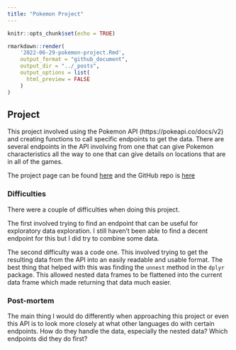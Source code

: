 ```yaml
---
title: "Pokemon Project"
---
```


```r
knitr::opts_chunk$set(echo = TRUE)
```

```r
rmarkdown::render(
    '2022-06-29-pokemon-project.Rmd', 
    output_format = "github_document",
    output_dir = "../_posts",
    output_options = list(
      html_preview = FALSE
    )
)
```

## Project

This project involved using the Pokemon API (https://pokeapi.co/docs/v2) and creating functions to call specific endpoints to get the data. There are several endpoints in the API involving from one that can give Pokemon characteristics all the way to one that can give details on locations that are in all of the games.

The project page can be found [here]() and the GitHub repo is [here]()

### Difficulties

There were a couple of difficulties when doing this project.

The first involved trying to find an endpoint that can be useful for exploratory data exploration. I still haven't been able to find a decent endpoint for this but I did try to combine some data.

The second difficulty was a code one. This involved trying to get the resulting data from the API into an easily readable and usable format. The best thing that helped with this was finding the `unnest` method in the `dplyr` package. This allowed nested data frames to be flattened into the current data frame which made returning that data much easier.

### Post-mortem

The main thing I would do differently when approaching this project or even this API is to look more closely at what other languages do with certain endpoints. How do they handle the data, especially the nested data? Which endpoints did they do first?